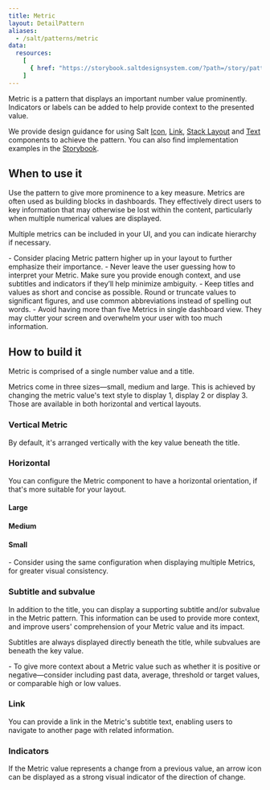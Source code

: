 ```yaml
---
title: Metric
layout: DetailPattern
aliases:
  - /salt/patterns/metric
data:
  resources:
    [
      { href: "https://storybook.saltdesignsystem.com/?path=/story/patterns-metric--metric", label: "Examples" },
    ]
---
```


Metric is a pattern that displays an important number value prominently. Indicators or labels can be added to help provide context to the presented value.

  <Diagram
    src="/img/patterns/metric/metric.png"
    alt="Two example metrics displaying positive and negative indicators."
    contentPosition="top"
    border
  />

We provide design guidance for using Salt [Icon](/salt/components/icon), [Link](/salt/components/link), [Stack Layout](/salt/components/stack-layout) and [Text](/salt/components/text) components to achieve the pattern. You can also find implementation examples in the [Storybook](https://storybook.saltdesignsystem.com/?path=/story/patterns-metric--metric).

## When to use it

Use the pattern to give more prominence to a key measure. Metrics are often used as building blocks in dashboards. They effectively direct users to key information that may otherwise be lost within the content, particularly when multiple numerical values are displayed.

Multiple metrics can be included in your UI, and you can indicate hierarchy if necessary.

<ExampleContainer type="positive" customPillText="Best practices">
  - Consider placing Metric pattern higher up in your layout to further emphasize their importance.
  - Never leave the user guessing how to interpret your Metric. Make sure you provide enough context, and use subtitles and indicators if they’ll help minimize ambiguity.
  - Keep titles and values as short and concise as possible. Round or truncate values to significant figures, and use common abbreviations instead of spelling out words.
  - Avoid having more than five Metrics in single dashboard view. They may clutter your screen and overwhelm your user with too much information.
</ExampleContainer>

## How to build it

Metric is comprised of a single number value and a title. 

Metrics come in three sizes—small, medium and large. This is achieved by changing the metric value's text style to display 1, display 2 or display 3. Those are available in both horizontal and vertical layouts.

### Vertical Metric

By default, it's arranged vertically with the key value beneath the title.

  <Diagram
    src="/img/patterns/metric/vertical.png"
    alt="Example showing metric with vertical layout."
    contentPosition="top"
    border
  />

### Horizontal

You can configure the Metric component to have a horizontal orientation, if that's more suitable for your layout. 

#### Large

  <Diagram
    src="/img/patterns/metric/horizontal-large.png"
    alt="Example showing large metric with horizontal layout."
    contentPosition="top"
    border
  />

#### Medium

  <Diagram
    src="/img/patterns/metric/horizontal-medium.png"
    alt="Example showing medium metric with horizontal layout."
    contentPosition="top"
    border
  />

#### Small

  <Diagram
    src="/img/patterns/metric/horizontal-small.png"
    alt="Example showing small metric with horizontal layout."
    contentPosition="top"
    border
  />

<ExampleContainer type="positive" customPillText="Best practices">
  - Consider using the same configuration when displaying multiple Metrics, for greater visual consistency.
</ExampleContainer>

### Subtitle and subvalue

In addition to the title, you can display a supporting subtitle and/or subvalue in the Metric pattern. This information can be used to provide more context, and improve users' comprehension of your Metric value and its impact.

Subtitles are always displayed directly beneath the title, while subvalues are beneath the key value.
  
  <Diagram
    src="/img/patterns/metric/subtitle.png"
    alt="Example showing metric with a subtitle and subvalue."
    contentPosition="top"
    border
  />

<ExampleContainer type="positive" customPillText="Best practices">
  - To give more context about a Metric value such as whether it is positive or negative—consider including past data, average, threshold or target values, or comparable high or low values.
</ExampleContainer>

### Link

  <Diagram
    src="/img/patterns/metric/link.png"
    alt="Example showing metric with a link."
    contentPosition="top"
    border
  />

You can provide a link in the Metric's subtitle text, enabling users to navigate to another page with related information.

### Indicators

If the Metric value represents a change from a previous value, an arrow icon can be displayed as a strong visual indicator of the direction of change.

  <Diagram
    src="/img/patterns/metric/indicators.png"
    alt="Example showing two metrica with positive and negative indicators."
    contentPosition="top"
    border
  />
